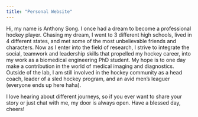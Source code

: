 ```yaml
---
title: "Personal Website"
---
```


Hi, my name is Anthony Song. I once had a dream to become a professional hockey player. Chasing my dream, I went to 3 different high schools, lived in 4 different states, and met some of the most unbelievable friends and characters. Now as I enter into the field of research, I strive to integrate the social, teamwork and leadership skills that propelled my hockey career, into my work as a biomedical engineering PhD student. My hope is to one day make a contribution in the world of medical imaging and diagnostics. Outside of the lab, I am still involved in the hockey community as a head coach, leader of a sled hockey program, and an avid men's leaguer (everyone ends up here haha). 

I love hearing about different journeys, so if you ever want to share your story or just chat with me, my door is always open. Have a blessed day, cheers!

